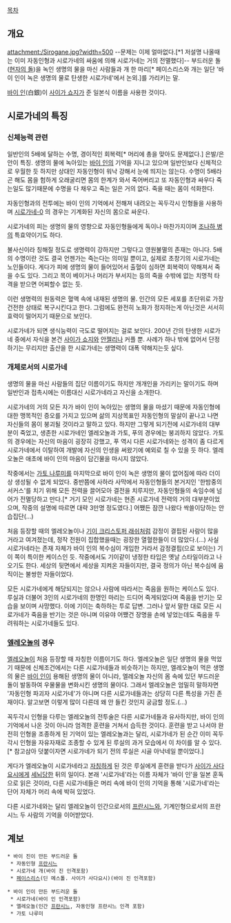 [[목차]]

== 개요 ==
attachment:/Sirogane.jpg?width=500
--문제는 이제 얼마없다.[*1 저설명 나올때는 이미 자동인형과 시로가네의 싸움에 의해 시로가네는 거의 전멸했다]--
부드러운 돌([[현자의 돌]])을 녹인 생명의 물을 마신 사람들과 개 한 마리[* 페이스리스와 개는 일단 '바이 인이 녹은 생명의 물로 탄생한 시로가네'에서 논외.]를 가리키는 말.

[[바이 인]](白銀)이 [[사이가 쇼지]]가 준 일본식 이름을 사용한 것이다.

== 시로가네의 특징 ==
=== 신체능력 관련 ===
일반인의 5배에 달하는 수명, 경이적인 회복력[* 머리에 총을 맞아도 문제없다.] 은발/은안이 특징. 생명의 물에 녹아있는 [[바이 인]]의 기억을 지니고 있으며 일반인보다 신체적으로 우월한 듯 하지만 상대인 자동인형이 워낙 강해서 눈에 띄지는 않는다. 수명이 5배라곤 해도 몸을 험하게 오래굴리면 몸의 한계가 와서 죽어버리고 또 자동인형과 싸우다 죽는일도 많기때문에 수명을 다 채우고 죽는 일은 거의 없다. 죽을 때는 몸이 석화한다.

자동인형과의 전투에는 바이 인의 기억에서 전해져 내려오는 꼭두각시 인형들을 사용하며 [[시로가네-0]] 의 경우는 기계화된 자신의 몸으로 싸운다.

시로가네의 피는 생명의 물의 영향으로 자동인형들에게 독이나 마찬가지이며 [[조나하 병]]의 특효약이기도 하다.

불사신이라 칭해질 정도로 생명력이 강하지만 그렇다고 영원불멸의 존재는 아니다. 5배의 수명이란 것도 결국 언젠가는 죽는다는 의미일 뿐이고, 실제로 초창기의 시로가네는 노인들이다. 게다가 피에 생명의 물이 들어있어서 출혈이 심하면 회복력이 약해져서 죽을 수도 있다. 그리고 목이 베이거나 머리가 부서지는 등의 죽을 수밖에 없는 치명적 타격을 받으면 어찌할수 없는 듯.

이런 생명력의 원동력은 혈액 속에 내재된 생명의 물. 인간의 모든 세포를 초단위로 가장 건전한 상태로 복구시킨다고 한다. 그럼에도 완전히 노화가 정지하는게 아닌것은 서서히 효력이 떨어지기 때문으로 보인다. 

시로가네가 되면 생식능력이 극도로 떨어지는 걸로 보인다. 200년 간의 탄생한 시로가네 중에서 자식을 본건 [[사이가 쇼지]]와 [[안젤리나]] 커플 뿐. 사례가 하나 밖에 없어서 단정하기는 무리지만 출산을 한 시로가네는 생명력이 대폭 약해지는듯 싶다. 

=== 개체로서의 시로가네 ===
생명의 물을 마신 사람들의 집단 이름이기도 하지만 개개인을 가리키는 말이기도 하며 일반인과 접촉시에는 이름대신 시로가네라고 자신을 소개한다.

시로가네의 거의 모든 자가 바이 인이 녹아있는 생명의 물을 마셨기 때문에 자동인형에 대한 맹목적인 증오를 가지고 있으며 삶의 지상목표인 자동인형의 말살이 끝나고 나면 자신들의 몸이 붕괴될 것이라고 말하고 있다. 하지만 그렇게 되기전에 시로가네의 대부분이 죽었고, 생존한 시로가네인 엘레오놀과 가토, 푸의 경우에는 붕괴하지 않았다. 
가토의 경우에는 자신의 마음이 굉장히 강했고, 푸 역시 다른 시로가네와는 성격이 좀 다르게 시로가네에서 이탈하여 개발에 자신의 인생을 써왔기에 예외로 칠 수 있을 듯 하다. 엘레오놀은 애초에 바이 인의 마음이 담긴물을 마시지 않았다.

작중에서는 [[가토 나루미]]를 마지막으로 바이 인이 녹은 생명의 물이 없어짐에 따라 더이상 생성될 수 없게 되었다. 중반쯤에 사하라 사막에서 자동인형들의 본거지인 '한밤중의 서커스'를 치기 위해 모든 전력을 끌어모아 결전을 치루지만, 자동인형들의 속임수에 넘어가 전멸당하고 만다.[* 거기 모인 시로가네는 현존 시로가네 전력의 거의 대부분이었으며, 작중의 설명에 따르면 대략 3만명 정도였다.] 어쨌든 잠깐 나왔다 싹쓸이당하는 안습집단(…)

처음 등장할 때의 엘레오놀이나 [[기이 크리스토퍼 래쉬]]처럼 감정이 결핍된 사람이 많을 거라고 여겨졌는데, 정작 전원이 집합했을때는 굉장한 열혈한들이 더 많았다.(…) 사실 시로가네라는 존재 자체가 바이 인의 복수심이 개입한 거라서 감정결핍(으로 보이는) 기이 쪽이 특이한 케이스인 듯. 작중에서도 기이같이 냉정한 타입은 옛날 스타일이라고 나오기도 한다. 세상의 뒷면에서 세상을 지켜온 자들이지만, 결국 정의가 아닌 복수심에 움직이는 불쌍한 자들이었다.

모든 시로가네에게 해당되지는 않으나 사람에 따라서는 죽음을 원하는 케이스도 있다. 루실과 더불어 3인의 시로가네의 한명인 마리는 드디어 죽게되었다며 죽음을 반기는 모습을 보이며 사망했다. 이에 기이는 축하하는 투로 답변. 그러나 앞서 말한 대로 모든 시로가네가 죽음을 반기는 것은 아니며 이유야 어쨌건 장명을 손에 넣었는데도 죽음을 두려워하는 시로가네들도 있다.

=== [[엘레오놀]]의 경우 ===
[[엘레오놀]]이 처음 등장할 때 자칭한 이름이기도 하다. 엘레오놀은 일단 생명의 물을 먹었기 때문에 신체조건에서는 다른 시로가네들과 비슷하기는 하지만, 엘레오놀이 먹은 생명의 물은 [[바이 인]]이 용해된 생명의 물이 아니라, 엘레오놀 자신의 몸 속에 있던 부드러운 돌이 발동하여 우물물을 변화시킨 생명의 물이다. 그래서 엘레오놀은 엄밀히 말하자면 '자동인형 파괴자 시로가네'가 아니며 다른 시로가네들과는 상당히 다른 특성을 가진 존재이다. 알고보면 이렇게 많이 다른데 왜 안 들킨 것인지 궁금할 정도.(…)

꼭두각시 인형을 다루는 엘레오놀의 전투술은 다른 시로가네들과 유사하지만, 바이 인의 기억에서 나온 것이 아니라 엄격한 훈련을 거쳐서 습득한 것이다. 훈련을 받고 나서야 완전히 인형을 조종하게 된 기억이 있는 엘레오놀과는 달리, 시로가네가 된 순간 이미 꼭두각시 인형을 자유자재로 조종할 수 있게 된 루실의 과거 모습에서 이 차이를 알 수 있다.[* 참고삼아 덧붙이자면 시로가네가 되기 전의 루실은 시골 아낙네일 뿐이었다.]

게다가 엘레오놀이 시로가네라고 [[자칭]]하게 된 것은 루실에게 훈련을 받다가 [[사이가 사다요시]]에게 [[세뇌]]당한 뒤의 일이다. 본래 '시로가네'라는 이름 자체가 '바이 인'을 일본 훈독으로 읽은 것이라, 다른 시로가네들은 머리 속에 바이 인의 기억을 통해 '시로가네'라는 단어 자체가 머리 속에 박혀 있었다.

다른 시로가네와는 달리 엘레오놀이 인간으로서의 [[프란시느]]와, 기계인형으로서의 프란시느 두 사람의 기억을 이어받았다.

== 계보 ==
 * 바이 진이 만든 부드러운 돌
  * 자동인형 [[프란시느]]
  * 시로가네 개(바이 진 인격포함)
  * [[페이스리스]](딘 메스톨. 사이가 사다요시)(바이 진 인격포함)

 * 바이 인이 만든 부드러운 돌
  * 시로가네(바이 인 인격포함)
  * 엘레오놀(인간 [[프란시느]], 자동인형 프란시느 인격 포함)
  * 가토 나루미
